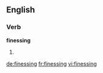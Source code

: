 ==English==

===Verb===
'''finessing'''

# {{present participle of|finesse}}

[[de:finessing]]
[[fr:finessing]]
[[vi:finessing]]